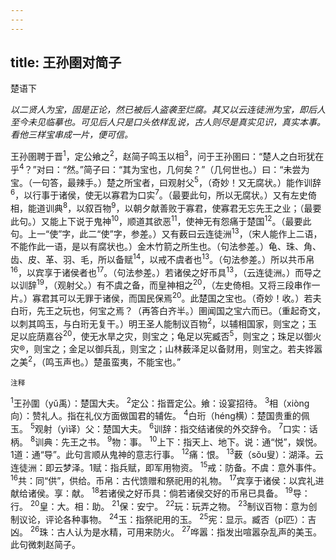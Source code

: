 ```yaml
---
---
---
```

title: 王孙圉对简子
---



楚语下

*以二贤人为宝，固是正论，然已被后人盗袭至烂腐。其又以云连徒洲为宝，即后人至今未见临摹也。可见后人只是口头依样乱说，古人则尽是真实见识，真实本事。看他三样宝串成一片，便可信。*

王孙圉聘于晋<sup>1</sup>，定公飨之<sup>2</sup>，赵简子鸣玉以相<sup>3</sup>，问于王孙圉曰：“楚人之白珩犹在乎<sup>4</sup>？”对曰：“然。”简子曰：“其为宝也，几何矣？”（几何世也。）曰：“未尝为宝。（一句答，最辣手。）楚之所宝者，曰观射父<sup>5</sup>，（奇妙！又无腐状。）能作训辞<sup>6</sup>，以行事于诸侯，使无以寡君为口实<sup>7</sup>。（最要此句，所以无腐状。）又有左史倚相，能道训典<sup>8</sup>，以叙百物<sup>9</sup>，以朝夕献善败于寡君，使寡君无忘先王之业；（最要此句。）又能上下说于鬼神<sup>10</sup>，顺道其欲恶<sup>11</sup>，使神无有怨痛于楚国<sup>12</sup>。（最要此句。上一“使”字，此二“使”字，参差。）又有薮曰云连徒洲<sup>13</sup>，（宋人能作上二语，不能作此一语，是以有腐状也。）金木竹箭之所生也。（句法参差。）龟、珠、角、齿、皮、革、羽、毛，所以备赋<sup>14</sup>，以戒不虞者也<sup>13</sup>。（句法参差。）所以共币帛<sup>16</sup>，以宾享于诸侯者也<sup>17</sup>。（句法参差。）若诸侯之好币具<sup>13</sup>，（云连徒洲。）而导之以训辞<sup>19</sup>，（观射父。）有不虞之备，而皇神相之<sup>20</sup>，（左史倚相。又将三段串作一片。）寡君其可以无罪于诸侯，而国民保焉<sup>20</sup>。此楚国之宝也。（奇妙！收。）若夫白珩，先王之玩也，何宝之焉？（再答白齐半。）圉闻国之宝六而已。（重起奇文，以刺其鸣玉，与白珩无复干。）明王圣人能制议百物<sup>2</sup>，以辅相国家，则宝之；玉足以庇荫嘉谷<sup>20</sup>，使无水旱之灾，则宝之；龟足以宪臧否<sup>5</sup>，则宝之；珠足以御火灾®，则宝之；金足以御兵乱，则宝之；山林薮泽足以备财用，则宝之。若夫铧嚣之美<sup>2</sup>，（鸣玉声也。）楚虽蛮夷，不能宝也。”

<sup>注释</sup>

<sup>1</sup>王孙圍（yǔ禹）：楚国大夫。
<sup>2</sup>定公：指晋定公。飨：设宴招待。
<sup>3</sup>相（xiòng向）：赞礼人。指在礼仪方面做国君的辅佐。
<sup>4</sup>白珩（héng横）：楚国贵重的佩玉。
<sup>5</sup>观射（yì译）父：楚国大夫。
<sup>6</sup>训辞：指交结诸侯的外交辞令。
<sup>7</sup>口实：话柄。
<sup>8</sup>训典：先王之书。
<sup>9</sup>物：事。
<sup>10</sup>上下：指天上、地下。说：通“悦”，娱悦。1道：通“导”。此句言顺从鬼神的意志行事。
<sup>12</sup>痛：恨。
<sup>13</sup>薮（sǒu叟）：湖泽。云连徒洲：即云梦泽。1赋：指兵赋，即军用物资。
<sup>15</sup>戒：防备。不虞：意外事件。
<sup>16</sup>共：同“供”，供给。币帛：古代馈赠和祭祀用的礼物。
<sup>17</sup>宾享于诸侯：以宾礼进献给诸侯。享：献。
<sup>18</sup>若诸侯之好币具：倘若诸侯交好的币帛已具备。
<sup>19</sup>导：行。
<sup>20</sup>皇：大。相：助。
<sup>21</sup>保：安宁。
<sup>22</sup>玩：玩弄之物。
<sup>23</sup>制议百物：意为创制议论，评论各种事物。
<sup>24</sup>玉：指祭祀用的玉。
<sup>25</sup>宪：显示。臧否（pǐ匹）：吉凶。
<sup>26</sup>珠：古人认为是水精，可用来防火。
<sup>27</sup>哗嚣：指发出喧嚣杂乱声的美玉。此句微刺赵简子。
